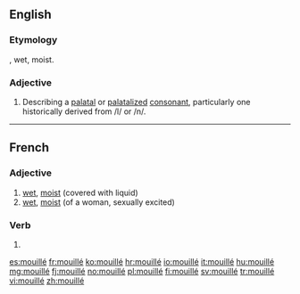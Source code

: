 ==English==

===Etymology===
{{etyl|fr|en}}, wet, moist.

===Adjective===
{{en-adj}}
{{wikipedia}}
# {{phonetics}} Describing a [[palatal]] or [[palatalized]] [[consonant]], particularly one historically derived from /l/ or /n/.

----

==French==

===Adjective===
{{fr-adj|sort=mouille}}

# [[wet]], [[moist]] (covered with liquid)
# [[wet]], [[moist]] (of a woman, sexually excited)

===Verb===
{{fr-past participle|sort=mouille}}

# {{past participle of|mouiller|lang=fr|sort=mouille}}

[[es:mouillé]]
[[fr:mouillé]]
[[ko:mouillé]]
[[hr:mouillé]]
[[io:mouillé]]
[[it:mouillé]]
[[hu:mouillé]]
[[mg:mouillé]]
[[fj:mouillé]]
[[no:mouillé]]
[[pl:mouillé]]
[[fi:mouillé]]
[[sv:mouillé]]
[[tr:mouillé]]
[[vi:mouillé]]
[[zh:mouillé]]